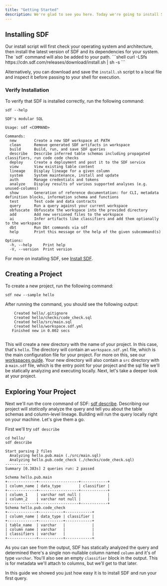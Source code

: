 ```yaml
---
title: "Getting Started"
description: We're glad to see you here. Today we're going to install SDF and create a hello world project. Let's get started.
---
```



## Installing SDF
<Tabs>
  <Tab title="Binary Download">
    Our install script will first check your operating system and architecture,
    then install the latest version of SDF and its dependencies for your system.
    The `sdf` command will also be added to your path. 
    ```shell 
    curl -LSfs https://cdn.sdf.com/releases/download/install.sh | sh -s
    ```

  Alternatively, you can download and save the `install.sh` script to a
  local file and inspect it before passing to your shell for execution.
  </Tab>
</Tabs>

### Verify Installation

To verify that SDF is installed correctly, run the following command:

```shell
sdf --help
```

```shell
SDF's modular SQL

Usage: sdf <COMMAND>

Commands:
  new        Create a new SDF workspace at PATH
  clean      Remove generated SDF artifacts in workspace
  build      Build, run, and save SDF queries
  describe   Describe inferred table schemas including propagated classifiers, run code code checks
  deploy     Create a deployment and post it to the SDF service
  view       View existing table content
  lineage    Display lineage for a given column
  system     System maintenance, install and update
  auth       Manage credentials and tokens
  analyze    Display results of various supported analyses (e.g. unused-columns)
  show       Generation of reference documentation: for CLI, metadata definition blocks, information schema and functions
  test       Test code and data contracts
  query      Run a query against your current workspace
  obfuscate  Obfuscate the workspace into the provided directory
  add        Add new versioned files to the workspace
  ai         Infer artifacts like classifiers and add them optionally to the workspace
  dbt        Run Dbt commands via sdf
  help       Print this message or the help of the given subcommand(s)

Options:
  -h, --help     Print help
  -V, --version  Print version

```

For more on installing SDF, see [Install SDF](/guide/install). 

## Creating a Project

To create a new project, run the following command:

```shell
sdf new --sample hello
```
After running the command, you should see the following output: 
 
```shell
    Created hello/.gitignore
    Created hello/checks/code_check.sql
    Created hello/src/main.sql
    Created hello/workspace.sdf.yml
   Finished new in 0.002 secs


```

This will create a new directory with the name of your project. In this case, that's `hello`.
The directory will contain an `workspace.sdf.yml` file, which is the main configuration file for your project. For more on this, see our [workspaces guide](/guide/workspaces).
Your new directory will also contain a `src` directory with a `main.sdf` file, which is the entry point for your project and the sql file we'll be statically analyzing and executing locally.
Next, let's take a deeper look at your project.

## Exploring Your Project

Next we'll run the core command of SDF: [sdf describe](/reference/sdf-cli#sdf-describe). 
Describing our project will *statically* analyze the query and tell you about the table schemas and column-level lineage. Building will run the query locally right on your machine.
Let's give them a go.

First we'll try `sdf describe`
  
```shell
cd hello/
sdf describe
```

```shell
Start parsing 2 files
  Analyzing hello.pub.main (./src/main.sql)
  Analyzing hello.pub.code_check (./checks/code_check.sql)
------------
Summary [0.383s] 2 queries run: 2 passed

Schema hello.pub.main
+-------------+------------------+------------+
| column_name | data_type        | classifier |
+-------------+------------------+------------+
| column_1    | varchar not null |            |
| column_2    | varchar not null |            |
+-------------+------------------+------------+
Schema hello.pub.code_check
+-------------+-----------+------------+
| column_name | data_type | classifier |
+-------------+-----------+------------+
| table_name  | varchar   |            |
| column name | varchar   |            |
| classifiers | varchar   |            |
+-------------+-----------+------------+

```


As you can see from the output, SDF has statically analyzed the query and determined there's a single non-nullable column named `column` and it's of type `varchar`. 
You'll also see an empty `classifier` block in the output. This is for metadata we'll attach to columns, but we'll get to that later.

In this guide we showed you just how easy it is to install SDF and run your first query.

